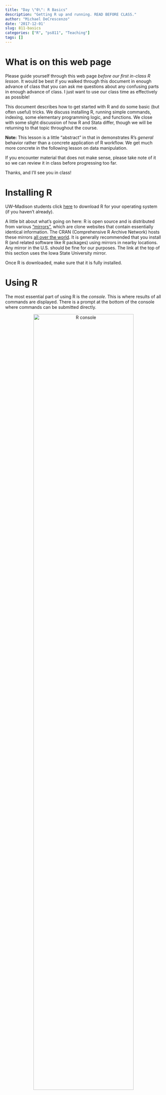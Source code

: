 ```yaml
---
title: "Day \"0\": R Basics"
description: "Getting R up and running. READ BEFORE CLASS."
author: "Michael DeCrescenzo"
date: '2017-12-01'
slug: 811-basics
categories: ["R", "ps811", "Teaching"]
tags: []
---
```


# What is on this web page

Please guide yourself through this web page *before our first in-class R lesson*. It would be best if you walked through this document in enough advance of class that you can ask me questions about any confusing parts in enough advance of class. I just want to use our class time as effectively as possible!

This document describes how to get started with R and do some basic (but often useful) tricks. We discuss installing R, running simple commands, indexing, some elementary programming logic, and functions. We close with some slight discussion of how R and Stata differ, though we will be returning to that topic throughout the course.

**Note:** This lesson is a little "abstract" in that in demonstrates R's *general* behavior rather than a concrete application of R workflow. We get much more concrete in the following lesson on data manipulation.

If you encounter material that does not make sense, please take note of it so we can review it in class before progressing too far.

Thanks, and I'll see you in class!


# Installing R

UW--Madison students click [here](https://mirror.las.iastate.edu/CRAN/) to download R for your operating system (if you haven't already). 

A little bit about what's going on here: R is open source and is distributed from various ["mirrors"](https://en.wikipedia.org/wiki/Mirror_website), which are clone websites that contain essentially identical information. The CRAN (Comprehensive R Archive Network) hosts these mirrors [all over the world](https://cran.r-project.org/mirrors.html). It is generally recommended that you install R (and related software like R packages) using mirrors in nearby locations. Any mirror in the U.S. should be fine for our purposes. The link at the top of this section uses the Iowa State University mirror.

Once R is downloaded, make sure that it is fully installed.



# Using R

The most essential part of using R is the *console*. This is where results of all commands are displayed. There is a prompt at the bottom of the console where commands can be submitted directly.

<center>
  <img src="img/r-console.png" alt="R console" style="width: 80%;"/>
</center>

Although you can type commands directly into the console, most commands should be written in a *script file*. Script files serve the same purpose as they do in Stata; they provide a record of all commands you want to run in your analysis. This lets you replicate your analysis the next day, the next week, the next year, or whenever (presuming your code does not become obsolete with future package versions, for example).



# Open a script file

Use whatever program you desire to open a script file. The basic R GUI application has a script editor that can be accessed using the `File` menu or a keyboard shortcut. Many R users prefer to manage R projects using [Rstudio](https://www.rstudio.com/products/rstudio/), an [IDE](https://en.wikipedia.org/wiki/Integrated_development_environment) that provides several tools for interacting with R. Windows users may find Notepad++ or TextMate to be useful text editors. Advanced programmers may use Emacs or Vim with some package (such as ESS for Emacs) to speak to the R console. I would recommend any external editor that can send commands to the R console and, as you become more comfortable with R, that contains some keyboard shortcuts for creating fast R code. Rstudio comes standard with many such shortcuts.

Personally, I prefer to edit R script using the [Sublime Text](https://www.sublimetext.com/) editor and the [R-Box package](https://packagecontrol.io/packages/R-Box).^[Package control does not come default with Sublime Text, but it is a universal component of any Sublime user's experience. Instructions for installing and using Package Control can be found [here](https://packagecontrol.io/installation).] Sublime has a nice system for editing custom keyboard macros for any language you frequently use, which I use liberally.^[Individuals who are already comfortable with Sublime should feel free to raid my custom settings, which can be obtained through my [Github page](https://github.com/mikedecr/sublime-user-folder).]

Script files should begin with some description of the script. You can include comments (text that will not be executed as R commands) after the `#` symbol. For example, your script file for this lesson might contain some comments at the top like...

```r
# ------------------------------------------------------------
#  PS 811: statistical computing for political science
#  Lesson 1: Basics of R
# ------------------------------------------------------------
```

Comments are great for describing what code is doing, planning an analysis, writing notes to yourself. Comments are also great for *pseudocode*, which are notes to yourself that "translate" what code is doing into English. We will see some examples of this as the course progresses.

At the top of my script files, I typically include some code that sets up my project:

- create subdirectories for storing output (we will talk about this in future lessons)
- load relevant packages
- set project-wide options (graphics themes, graphics colors, any other things I want to store)

Although a script file can be imperfect while a project is being developed, a well-written script file for a finished project should be organized, easy to read, and run from top to bottom without any errors. This is important for ensuring that you can retrace the steps of your analysis.

Save this file. In your `ps811` folder on your computer (which you should have...), create a section for R containing a "lessons" folder. Save this document in `ps811/R/lessons/`.^[This notation signifies a folder directory pathway. Slashes indicate folders.] 




# Executing commands

Just like Stata, the R interface is 
a REPL---that is, Read-Evaluate-Print Loop. That means R processes commands one at a time without the need to pre-compile any code (compilation essentially happens during execution).^[Interestingly, this makes R slower than languages that require pre-compilation---such as C++, which is the basis of the Stan language for writing Bayesian models. Much of Bayesian analysis is waiting for models to compile (and then waiting for the sampler to run...lots of waiting in Bayes).]

Just to demonstrate some basic R behavior, let's run a few commands.

First, R works as a calculator. It can handle mathematical expressions. Paste or type the following lines of code DIRECTLY into the console.

```r
1 + 1
2 + 2
100 * 2
500 / 4
```

You will notice that the results of each calculation will print beside a little `[1]`. Ignore this for now; we will explain it later.

Now take the above block of code and paste the commands into your script file. Try to run the commands from the script file using a keyboard shortcut. Most computers and interfaces use `super + enter`, where `super` refers to `Ctrl` on PCs or `Cmd` on Macs. Windows machines may use a different shortcut, such as `Ctrl + R`. Take this opportunity to look up the appropriate keyboard shortcut on your own, *before coming to lecture!* :-)



# Everything is an Object

We don't usually manipulate mathematical expressions this atomically in R. Instead we treat data as variables. Before we jump into that, we should explain how R treats variables. 

In R, everything is an object. I can store an arbitrary value as a variable, which is an object. A text string can be an object. An entire dataset. A variable within a dataset can be thought of as an object within another object. It's all objects. This makes R very flexible, although some object manipulations are obviously out of bounds (can't add `4 + "fish"`, for example).



# Variables

We can store and manipulate variables in R. Just as how in math the expression $x + 4$ can take different values depending on the value of $x$, we can do similar things with R. 

First, we'll "assign" a value to a variable using the assignment operator `<-`. The `<-` is a combination of a less-than sign `<` and a hyphen `-`.

For example,

```r
x <- 5
```

Now the variable `x` has the value of `5`, which is to say, `x` and `5` now mean the same thing! 

We can display the contents of any object by simply typing the object name. Print out `x`...

```r
x
```

...and we get back a `5`.

Do some math with `x`...

```r
x + 4
```

You can read the `<-` operator as "gets." So in the above example, `x` "gets" the value of 5. For simple expressions, `<-` can mean "equals," but as we begin working with more complex objects (such as the results of a statistical model), saying "equals" in your head becomes a little more difficult to justify.


# More variables: vectors

We can assign a series of values to a variable. One way to do this in R is the `c()` function. The `c()` function will bind several elements into one variable, as long as the elements can be coerced to be the same data type (numeric, factor, string, etc). We will return to the concept of *data types* later.

```r
y <- c(2, 4, 6)
y
```

If you wrap an assignment inside of parentheses, the result will print at the same time that values are assigned.

```r
(y <- c(2, 4, 6))
```

We can use multi-element variables to do math on the entire variable at once. Just as we could do real math...

$\begin{align*} 2 \times \begin{bmatrix} 2 \\ 4 \\ 6 \end{bmatrix} &= \begin{bmatrix} 4 \\ 8 \\ 12 \end{bmatrix}\end{align*}$

we can also do similar things with vectors in R.

```r
2 * y
y * y
```


## Indexing

It is possible to access the elements of a variable using *indexing* notation. R uses square brackets to select a given element in a variable. Using the variable `y` from above, what are the first, second, and third elements?

```r
y
y[1]
y[2]
y[3]
```

Indexing notation is why the console prints a little `[1]` next to all results. It is indicating that the adjacent element is the first element. This becomes clearer if we were to print a long vector with many more elements---for example, 100 repetitions of the same data.

```r
rep("hello", 100)
```

We could have two (or higher) dimensional objects. Let's make some simple two-dimensional objects:

```r
tall_m <- rbind(c(1, 2), 
                c(3, 4), 
                c(5, 6))
tall_m
```

(Notice how `rbind()` binds vectors together as rows.)

```r
wide_m <- cbind(c(1, 2), 
                c(3, 4), 
                c(5, 6))
wide_m
```

(And `cbind()` binds vectors as columns.)

We can still use indexing notation to access the data within these objects. We use the notation `object[a, b]`, where `a` indicates the row number and `b` indicates the column number.

```r
tall_m[2, 2]
wide_m[1, 3]
```

If we don't specify a row, R grabs every row. Here we leave the row unspecified but grab the second column.

```r
tall_m
tall_m[ , 2]
```

And if we don't specify a column, R returns every column. Here we specify the row but leave the column unspecified.

```r
wide_m[1, ]
```

**Note:** Although some languages are "zero-indexed" (meaning the first element of a variable is index position 0), R is "one-indexed." This makes more sense for statistical purposes, but may be different from other languages you have seen (for example C). Calling the 0'th element of a variable does not throw an error, however. Go figure.

```r
y[0]
```

**Another important note:** Indexing isn't something you will use much in the tidyverse, but it is important to be familiar with it for a few reasons. First, it has useful mathematical parallels, where $y_{i}$ is analogous to `y[i]`. This sometimes comes in handy for dealing with the results from statistical models. Additionally, you will encounter it when searching through message boards for R help, especially when you see someone do some kind of *logical selection*. What does "logical selection" mean, exactly? Well...


# Logic

Logic as a concept in programming is less daunting than it sounds. At it's core, what we're doing is dealing with `TRUE`s and `FALSE`s. An example to illustrate what I mean. We'll make a vector.

```r
(g <- 1:10)
```

We can ask R about things that are true and false about the values in the vector. For example, are the values greater than 5?

```r
g > 5
```

What happened here? The statement `g > 5` is a "logical," meaning that its underlying meaning is fundamentally `TRUE` or `FALSE`. R asks if `g` is greater than 5 for each element in `g`, and R returns an entire vector of logicals, each element corresponding to the original elements in `g`. 

We can do this kind of thing with several operators. Let's see them in practice.

```r
# g "is equal to" 5
g == 5

# g "is greater than" 5
g > 5

# g "is less than" 5
g < 5

# g "is greater than or equal to" 5
g >= 5

# g "is less than or equal to" 5
g <= 5
```

Relating this back to index notation, you will probably see R users online using indexing and logical evaluation to select observations from a dataset. For example, let's say I want to multiply `g` by 10.

```r
g * 10
```

And now let's say that I only want to do this for values of `g` less than 4. First I can limit my selection of `g` to the values I want...

```r
g[g < 4]
```

...and then do the operation I want.

```r
g[g < 4] * 10
```

This seems a little abstract right now, but here's how you may see others do this online. Let's say that I have a dataset of World Health Organization data, and I want to look only at the European data. You might see someone online limit the data like so.

```r
who[region == "Europe", ]
```

This block of code would be read as, "print the `who` object keeping only the observations (rows) from the Europe region, keeping every column". The `tidyverse` uses other tools to do this kind of thing, which I find to be easier.



# Data types

There are a few different types of data in R. 

- Logical: `TRUE`s and `FALSE`s.
- Numeric: including integers and doubles
- Strings: text strings that are contained in `"quotes"`. R calls these "character" type variables.
- Factors: ordered categories with text labels

Factors require some explanation, because they are somewhat like numbers, but also somewhat like text strings. They are like text strings because they have text labels and you can't do math with them. But they are like numbers because you can put them in order. Put another way, factors are *ordered categories* that have textual metadata. You can interact with them as text strings, but they are stored in the computer as numbers to conserve memory. As a result, factors are really only good for variables with finite categories, such as a 1-to-5 Likert scale.

You can coerce data from type to another, and they follow some intuitive rules (with certain trade-offs). Here we coerce numbers to characters.

```r
1:3
as.character(1:3)
```

Numbers to factors, notice the creation of the metadata---i.e. the factor "levels."

```r
as.factor(1:3)
```

Character to factor. Notice how levels are assigned alphabetically by default. You can modify this with the `levels = ` argument in the `factor()` function.

```r
state.abb
as.factor(state.abb)
factor(state.abb, levels = state.abb) # custom levels
```

You can go from text to numeric, but only by way of factors. This is because factors place text into numerical order, and then factors can be converted to numbers.

```r
as.numeric(as.factor(state.abb))
```

Note: data types are different from *object classes*. There are many classes of objects that can have different attributes. We'll see these more in future lessons (but examples include matrices, data frames, tables, lists, tibbles, lm objects, and so on).


# Missing data

Vectors might contain missing data. The missing data code in R is `NA`, without quotes. 

Missing data take the same data type as the vector in which they are located.^[In fact, all elements in a vector must be the same data type. If you try to combine numbers and strings in the same vector, R coerces the vector to be the more inclusive data type, which is a string (so the number becomes the string-version of the number, i.e. `1` becomes `"1"`).] For example:

```r
h <- c(1, 2, NA, 4)
# what data type is h?
str(h)
```

By placing `NA` inside a numeric vector, what we've told R is that we know that the missing data is numeric, we just don't know what the number is. As a result, a rule that applies to any number applies also to a missing numeric value, for example...

```r
h^0
```

Any number raised to the 0 is 1, even if we don't know what the number is!

If the value of the number matters, however, some functions fail. For example, we don't know the mean of `h`. Try the following.

```r
mean(h)
```

We get a missing value, which is to say, we know that there *should* be a numeric mean, we just don't know what it is because we don't know all of `h`. When we want to calculate this value irrespective of the missing values, we often need to tell R to skip over missing values.

```r
mean(h, na.rm = TRUE)
```

# Functions

Although you can perform simple operations on data in R (adding, multiplying, and so on), these get tedious for complex tasks. Sequences of operations can be simplified as functions. We have already seen some examples of functions, such as `c()` for making vectors. 

There are three things you need to use a function.

1. The function name itself. Self-explanatory
2. Parentheses. This tells R that the object name is meant to be a function.
3. Arguments inside the parentheses. Technically these can be optional, depending on the function and its default behaviors. Arguments can be data that you pass to the function (as inputs), settings that you modify, and so on.

Here are some common, helpful functions. 

```r
# create normally distributed random noise
(x <- rnorm(n = 100, mean = 0, sd = 1)) 

sum(x) 
# number of elements in an object
length(x) 
# calculating an average by hand
sum(x) / length(x)  
# equivalent
mean(x) 

# variance
var(x) 
# variance by hand
sum((x - mean(x))^2) / (length(x) - 1) 

# standard deviation
sd(x)
sqrt(sum((x - mean(x))^2) / (length(x) - 1))
```

Some common issues with functions.

1. As mentioned above, some functions don't work as intended when you have missing values, so you may need to coerce R to skip over missing values.
2. Some functions require multiple variables from one dataset. Because R can contain multiple datasets at once, these functions want you to tell R what the dataset is. This is often done with a `data =` argument inside the function. For example, a linear model would work like `lm(y ~ x, data = dataset_name)`. This tells R and that the `y` and `x` variables can be found in the dataset called `dataset_name`. We'll see more of this in future lessons.
3. In math, we learn that if we give a function the same input, it returns the same output every time. (You may recall the "vertical line test.") Statistics pushes on this definition a little bit: a function may return "random" results if they represent stochastic processes (such as coin flips). This works in the computer also (e.g. the `rnorm()` function, which simulates randomly distributed noise. There are other distribution sampling functions as well). Technically speaking though, they are only pseudorandom and can be made nonrandom by specifying a seed using the `set.seed()` function.


# Packages (for non-base functions)

Base R only contains a small number of functions. Most analyses require more complicated tools that are not standard with R. For these tasks, there are hundreds of packages available for download. 

Official R packages are hosted on CRAN and can be installed with code. For example, the following code will install the `tidyverse` package. Because the package depends on other packages, all packages will be downloaded if not already on your system. As a result, this command would take a while to execute (but you should execute it...we will use this package in class).

```r
install.packages("tidyverse")
```



# User-defined functions

This section is a little complicated, so it's okay if it doesn't make perfect sense at first.

In R, it is easy to write your own functions. Here is an example of a function that calculates a mean. 

```r
my_mean <- function(z) {

  sum_z <- sum(z)
  n <- length(z)
  the_mean <- sum_z / n
  
  return(the_mean)

}
```

Here's how this works. 

First, we pick a name for the function. Here, we chose `my_mean`. If you don't know if there are any existing functions with the same name, you can check the R help files. 

```r
?my_mean
??my_mean
```

Looks like we're all clear to use the name `my_mean`. Now that we have a good name, we need to *define* what the function does. We do this by *assigning* a definition to the name `my_mean`. That's what the `my_mean <- function(z) {...}` means. (Yes, in R, even functions are objects). 

We must decide which *arguments* this function should have. An argument is information that gets *passed* to the function. That's what the `function(z)` is doing---the function takes one argument called `z`. We could have written `function(banana)` if we wanted, and then manipulated the `banana` object inside the function. The `z` (or `banana`) object name is just a stand-in for information that we are going to manipulate inside the function definition. 

What manipulation takes place? That's what the remainder of the definition lays out. If we passed some variable to `my_mean()`, what the function does is calculate the sum, find the length, and then divide the sum by the length. Finally, we ask the function to *return* the calculated value, meaning that when we pass in some `z` data, we get out some value that is the result of `the_mean`.

For example, let's make some data. 

```r
(some_data <- seq(0, 10, 2))
```

(Notice that the `seq(a, b, c)` function creates a sequence of values from `a` to `b` with a skip interval of `c`.) And then we will find the mean of this variable using our new mean function.

```r
my_mean(some_data)
```

There is one potentially-confusing point I need to make about custom functions. The variables that are manipulated inside the function definition are called *local variables*. This means they only exist in the world of that function. Although the function manipulates variables called `z`, `sum_z`, and so on, those variables only exist to that function and are not accessible to you in the rest of R's memory. They exist only to make the function work. To demonstrate the point, print out all of the objects in R's memory using the `ls()` function.

```r
ls()
```

You will notice that none of the objects created by `my_mean()` are there. This is by design, because you don't want any function you create to get confused about whether the object you want to manipulate is local or global. 

Let's give this an example. If I have a variable called `abc` in R memory, and I manipulate a local variable called `abc` inside a function, have I manipulated the original `abc`? The answer is No. 

Let's see how. We make some object...

```r
(abc <- 150)
```

and then write the following function...

```r
zero_out <- function(abc) {
  abc <- 0
  return(abc)
} 
``` 

And we pass `abc` to the function, which returns a 0.

```r
zero_out(abc)
```

The question is, have we overwritten the original `abc` to zero? No, we haven't.

```r
abc
```

That's because the `abc` inside the function definition is a *local variable*, so it has no bearing on other objects in R memory. For this reason, it is important that the objects you manipulate within a function are either (a) *passed to the function as arguments* or (b) *created within the function*. 





# R vs Stata

The two languages share some similarities. The REPL interface (commands are evaluated instantly and results displayed in a console) is a big similarity. This means you don't have to compile an entire file of code before you can run it. Yay! 

The differences between R and Stata have benefits and drawbacks. Here is some rapid-fire accounting of some differences. 

R is free and open source. 

- Pro: When you lose your university access license to Stata (which you will, eventually), you can still use R.
- Con: Some of the stuff in R may lower quality than the stuff in Stata. Granted, most of the stuff in R you use works just as well as Stata, but there is really nothing stopping some ding dong from writing some crappy code and putting it out there. Wisdom of the crowds generally holds though: if an R tool is popular, you can count on it to be reliable. There are *lots* of smart people using and constantly improving R!

R is a fully formed programming language.

- Pro: R makes it very easy to directly access data as vectors, matrices, and dataframes with intuitive programming syntax such as indexing.
- Pro: R operates with *functions* rather than commands. In R, if I had the functions `f()`, `g()`, and `h()`, I could write `f(g(h(x)))` in one line of code and it just works. Not so in Stata. 
- Con: This makes R a little tougher to learn at first for those with less computing experience.

R is object-oriented.

- Pro: this lets R be very flexible.
- Pro: You can load and manipulate multiple datasets at once without being confined to one data table. 
- Con: This makes R slower than Stata, because R has to check to make sure that the commands you want to run make sense (checking data types, sizes of objects, and so on). You won't notice this unless you work with larger datasets.



Some difficult things:

- R's interface is less graphical than Stata. For people who are very comfortable with code, this does not present a problem. For newcomers who are used to seeing their data in front of them as a spreadsheet, this makes R more psychologically difficult to pick up than Stata. 
- R syntax is more "programmy." The drawback of this is that it is complicated *at first*. The benefit of this is that it is simpler in the long run, because the syntax is unified and coherent.
- Stata is almost always faster than R. That's just how it be. 








